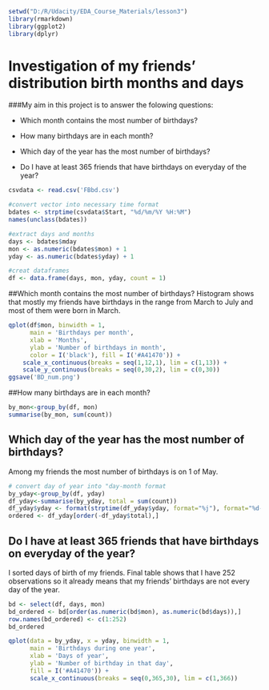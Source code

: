 
```r
setwd("D:/R/Udacity/EDA_Course_Materials/lesson3")
library(rmarkdown)
library(ggplot2)
library(dplyr)
```

# Investigation of my friends' distribution birth months and days

###My aim in this project is to answer the folowing questions:

* Which month contains the most number of birthdays?

* How many birthdays are in each month?

* Which day of the year has the most number of birthdays?

* Do I have at least 365 friends that have birthdays on everyday of the year?

```r
csvdata <- read.csv('FBbd.csv')

#convert vector into necessary time format
bdates <- strptime(csvdata$Start, "%d/%m/%Y %H:%M")
names(unclass(bdates))

#extract days and months
days <- bdates$mday
mon <- as.numeric(bdates$mon) + 1
yday <- as.numeric(bdates$yday) + 1

#creat dataframes
df <- data.frame(days, mon, yday, count = 1)
```

##Which month contains the most number of birthdays?
Histogram shows that mostly my friends have birthdays in the range from March to July and most of them were born in March.

```r
qplot(df$mon, binwidth = 1,
      main = 'Birthdays per month',
      xlab = 'Months',
      ylab = 'Number of birthdays in month',
      color = I('black'), fill = I('#A41470')) +
    scale_x_continuous(breaks = seq(1,12,1), lim = c(1,13)) +
    scale_y_continuous(breaks = seq(0,30,2), lim = c(0,30))
ggsave('BD_num.png')
```

##How many birthdays are in each month?
```r
by_mon<-group_by(df, mon)
summarise(by_mon, sum(count))
```

## Which day of the year has the most number of birthdays?
Among my friends the most number of birthdays is on 1 of May.
```r
# convert day of year into "day-month format
by_yday<-group_by(df, yday)
df_yday<-summarise(by_yday, total = sum(count))
df_yday$yday <- format(strptime(df_yday$yday, format="%j"), format="%d-%m")
ordered <- df_yday[order(-df_yday$total),]
```
## Do I have at least 365 friends that have birthdays on everyday of the year?
I sorted days of birth of my friends. Final table shows that I have 252 observations so it already means that my friends' birthdays are not every day of the year.
```r
bd <- select(df, days, mon)
bd_ordered <- bd[order(as.numeric(bd$mon), as.numeric(bd$days)),]
row.names(bd_ordered) <- c(1:252)
bd_ordered
```

```r
qplot(data = by_yday, x = yday, binwidth = 1,
      main = 'Birthdays during one year',
      xlab = 'Days of year',
      ylab = 'Number of birthday in that day',
      fill = I('#A41470')) +
      scale_x_continuous(breaks = seq(0,365,30), lim = c(1,366))
```

